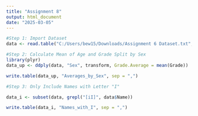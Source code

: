 ```yaml
---
title: "Assignment 8"
output: html_document
date: "2025-03-05"
---
```


```r
#Step 1: Import Dataset
data <- read.table("C:/Users/bew15/Downloads/Assignment 6 Dataset.txt", header = T, sep = ",")
```

```r
#Step 2: Calculate Mean of Age and Grade Split by Sex
library(plyr)
data_up <- ddply(data, "Sex", transform, Grade.Average = mean(Grade))

write.table(data_up, "Averages_by_Sex", sep = ",")
```

```r
#Step 3: Only Include Names with Letter "I"

data_i <- subset(data, grepl("[iI]", data$Name))

write.table(data_i, "Names_with_I", sep = ",")
```

